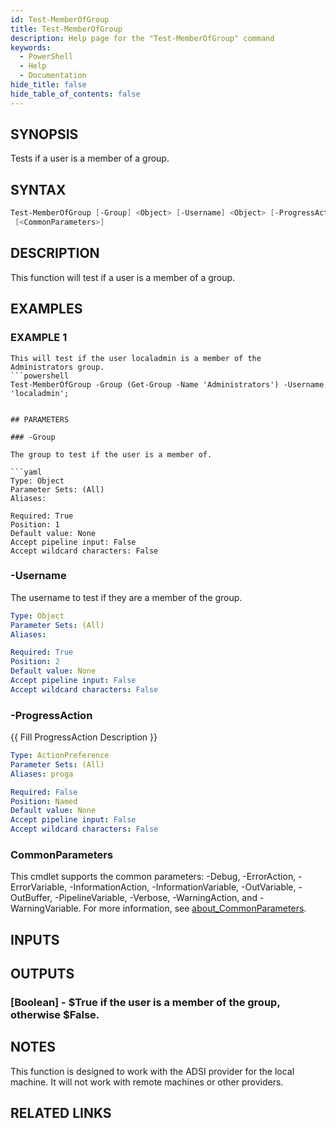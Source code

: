 ```yaml
---
id: Test-MemberOfGroup
title: Test-MemberOfGroup
description: Help page for the "Test-MemberOfGroup" command
keywords:
  - PowerShell
  - Help
  - Documentation
hide_title: false
hide_table_of_contents: false
---
```


## SYNOPSIS

Tests if a user is a member of a group.

## SYNTAX

```powershell
Test-MemberOfGroup [-Group] <Object> [-Username] <Object> [-ProgressAction <ActionPreference>]
 [<CommonParameters>]
```

## DESCRIPTION

This function will test if a user is a member of a group.

## EXAMPLES

### EXAMPLE 1

```
This will test if the user localadmin is a member of the Administrators group.
```powershell
Test-MemberOfGroup -Group (Get-Group -Name 'Administrators') -Username 'localadmin';
```
```

## PARAMETERS

### -Group

The group to test if the user is a member of.

```yaml
Type: Object
Parameter Sets: (All)
Aliases:

Required: True
Position: 1
Default value: None
Accept pipeline input: False
Accept wildcard characters: False
```

### -Username

The username to test if they are a member of the group.

```yaml
Type: Object
Parameter Sets: (All)
Aliases:

Required: True
Position: 2
Default value: None
Accept pipeline input: False
Accept wildcard characters: False
```

### -ProgressAction

\{\{ Fill ProgressAction Description \}\}

```yaml
Type: ActionPreference
Parameter Sets: (All)
Aliases: proga

Required: False
Position: Named
Default value: None
Accept pipeline input: False
Accept wildcard characters: False
```

### CommonParameters

This cmdlet supports the common parameters: -Debug, -ErrorAction, -ErrorVariable, -InformationAction, -InformationVariable, -OutVariable, -OutBuffer, -PipelineVariable, -Verbose, -WarningAction, and -WarningVariable. For more information, see [about_CommonParameters](http://go.microsoft.com/fwlink/?LinkID=113216).

## INPUTS

## OUTPUTS

### [Boolean] - $True if the user is a member of the group, otherwise $False.

## NOTES
This function is designed to work with the ADSI provider for the local machine.
It will not work with remote machines or other providers.

## RELATED LINKS
